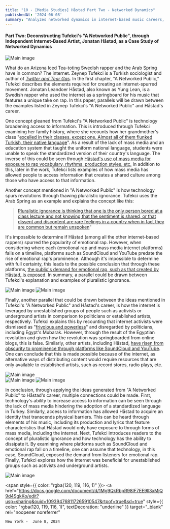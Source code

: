 ```yaml
---
title: "10 - [Media Studies] Håstad Part Two - Networked Dynamics"
publishedAt: '2024-06-08'
summary: "Analyzes networked dynamics in internet-based music careers, using Yung Lean as a case study to explore Tufekci's concepts of information access, pluralistic ignorance, and the rise of independent artists online."
---
```

#### Part Two: Deconstructing Tufekci's "A Networked Public", through Independent Internet-Based Artist, Jonatan Håstad, as a Case Study of Networked Dynamics

<div style={{display: 'flex', justifyContent: 'center'}}>
  <img 
    src="/images/10-1.png" 
    alt="Main image"
    style={{ width: '90%', maxWidth: '700px' }} 
  />
</div>

What do an Arizona Iced Tea-toting Swedish rapper and the Arab Spring have in common? The internet. Zeynep Tufekci is a Turkish sociologist and author of [*Twitter and Tear Gas*](https://yalebooks.yale.edu/book/9780300234176/twitter-and-tear-gas/). In the first chapter, "A Networked Public," Tufekci describes the elements required for creating an internet-spurred movement. Jonatan Leandoer Håstad, also known as Yung Lean, is a Swedish rapper who used the internet as a springboard for his music that features a unique take on rap. In this paper, parallels will be drawn between the examples listed in Zeynep Tufekci's "A Networked Public" and Håstad's career.

One concept gleaned from Tufekci's "A Networked Public" is technology broadening access to information. This is introduced through Tufekci examining her family history, where she recounts how her grandmother's class "[excelled in their classes, except one. Almost all of them flunked Turkish, their native language](https://yalebooks.yale.edu/book/9780300234176/twitter-and-tear-gas/)". As a result of the lack of mass media and an education system that taught the uniform national language, students were unable to speak the standardized version of their country's language. The inverse of this could be seen through [Håstad's use of mass media for exposure to rap vocabulary, rhythms, production styles, etc.](www.theguardian.com/music/2020/may/12/im-genuine-and-a-bit-strange-emo-rapper-yung-lean-bares-his-soul-jonatan-leandoer-Håstad) In addition to this, later in the work, Tufekci lists examples of how mass media has allowed people to access information that creates a shared culture among those who have access to that information.

Another concept mentioned in "A Networked Public" is how technology spurs revolutions through thawing pluralistic ignorance. Tufekci uses the Arab Spring as an example and explains the concept like this:

> [Pluralistic ignorance is thinking that one is the only person bored at a class lecture and not knowing that the sentiment is shared, or that dissent and discontent are rare feelings in a country when in fact they are common but remain unspoken](https://yalebooks.yale.edu/book/9780300234176/twitter-and-tear-gas/)"

It's impossible to determine if Håstad (among all the other internet-based rappers) spurred the popularity of emotional rap. However, when considering where each (emotional rap and mass media internet platforms) falls on a timeline, platforms such as SoundCloud and YouTube predate the rise of emotional rap's prominence. Although it's impossible to determine with full certainty, this leads to the possible conclusion that through these platforms, [the public's demand for emotional rap, such as that created by Håstad, is exposed](www.thefader.com/2014/07/03/social-anxiety-yung-lean-the-sad-boys-and-the-evolution-of-the-outsider-stance). In summary, a parallel could be drawn between Tufekci's explanation and examples of pluralistic ignorance.

<div style={{display: 'flex', justifyContent: 'center', gap: '20px'}}>
  <img 
    src="/images/10-2.png" 
    alt="Main image"
    style={{ width: '45%', maxWidth: '350px' }} 
  />
  <img 
    src="/images/10-3.png" 
    alt="Main image"
    style={{ width: '45%', maxWidth: '350px' }} 
  />
</div>

Finally, another parallel that could be drawn between the ideas mentioned in Tufekci's "A Networked Public" and Håstad's career, is how the internet is leveraged by unestablished groups of people such as activists or underground artists in comparison to politicians or established artists, respectively. Tufekci explains this by recounting that internet activists were dismissed as "[frivolous and powerless](https://yalebooks.yale.edu/book/9780300234176/twitter-and-tear-gas/)" and disregarded by politicians, including Egypt's Mubarak. However, through the result of the Egyptian revolution and given how the revolution was springboarded from online blogs, this is false. Similarly, other artists, including Håstad, [have risen from obscurity to prominence through platforms like SoundCloud and YouTube](www.thefader.com/2014/07/03/social-anxiety-yung-lean-the-sad-boys-and-the-evolution-of-the-outsider-stance). One can conclude that this is made possible because of the internet, as alternative ways of distributing content would require resources that are only available to established artists, such as record stores, radio plays, etc.

<div style={{display: 'flex', justifyContent: 'center', marginBottom: '30px'}}>
  <img 
    src="/images/10-4.png" 
    alt="Main image"
    style={{ width: '85%', maxWidth: '750px' }} 
  />
</div>

<div style={{display: 'flex', justifyContent: 'center', gap: '20px'}}>
  <img 
    src="https://i.imgur.com/WZJqoN6.gif" 
    alt="Main image"
    style={{ width: '45%', maxWidth: '350px' }} 
  />
  <img 
    src="https://i.imgur.com/rBGfYa5.gif" 
    alt="Main image"
    style={{ width: '45%', maxWidth: '350px' }} 
  />
</div>

In conclusion, through applying the ideas generated from "A Networked Public" to Håstad's career, multiple connections could be made. First, technology's ability to increase access to information can be seen through the lack of mass media hindering the adoption of a standardized language in Turkey. Similarly, access to information has allowed Håstad to acquire an identity that transcends physical barriers. This can be heard through elements of his music, including its production and lyrics that feature characteristics that Håstad would only have exposure to through forms of mass media, including the internet. Next, Tufekci introduces readers to the concept of pluralistic ignorance and how technology has the ability to dissipate it. By examining where platforms such as SoundCloud and emotional rap fall on a timeline, one can assume that technology, in this case, SoundCloud, exposed the demand from listeners for emotional rap. Finally, Tufekci explores how the internet was beneficial for unestablished groups such as activists and underground artists.

<div style={{display: 'flex', justifyContent: 'center'}}>
  <img 
    src="/images/10-7.png" 
    alt="Main image"
    style={{ width: '60%', maxWidth: '400px' }} 
  />
</div>

<span style={{ color: "rgba(120, 119, 116, 1)" }}>
  <a
    href="https://docs.google.com/document/d/1Mg9QkRbpR98IF7EE9ll3xMjQ9d4SgkKo/edit?usp=sharing&ouid=109394768117265910547&rtpof=true&sd=true"
    style={{
      color: "rgba(120, 119, 116, 1)",
      textDecoration: "underline"
    }}
    target="_blank"
    rel="noopener noreferrer"
  >
    New York -  June 8, 2024
  </a>
</span>